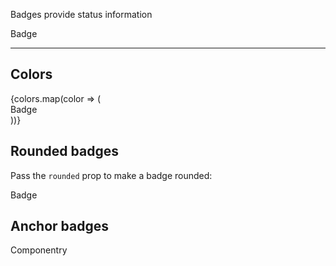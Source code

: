 

<Meta title='Components|Badge' component={Badge} />

<DocsTitle title='Badges' experimental />

Badges provide status information

<Badge color='primary'>Badge</Badge>

---

## Colors

<div className='d-flex justify-content-center'>
  {colors.map(color => (
    <div className='px-1' key={color}>
      <Badge color={color}>Badge</Badge>
    </div>
  ))}
</div>

## Rounded badges

Pass the `rounded` prop to make a badge rounded:

<Badge color='primary' rounded>
  Badge
</Badge>

## Anchor badges

<Badge as='a' color='primary' href='http://componentry.design'>
  Componentry
</Badge>
